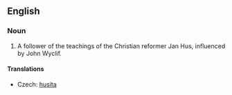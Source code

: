==English==
{{wikipedia}}
===Noun===
{{en-noun}}

# A follower of the teachings of the Christian reformer Jan Hus, influenced by John Wyclif.

====Translations====
{{trans-top|follower}}
* Czech: [[husita]] {{m}}
{{trans-mid}}
{{trans-bottom}}